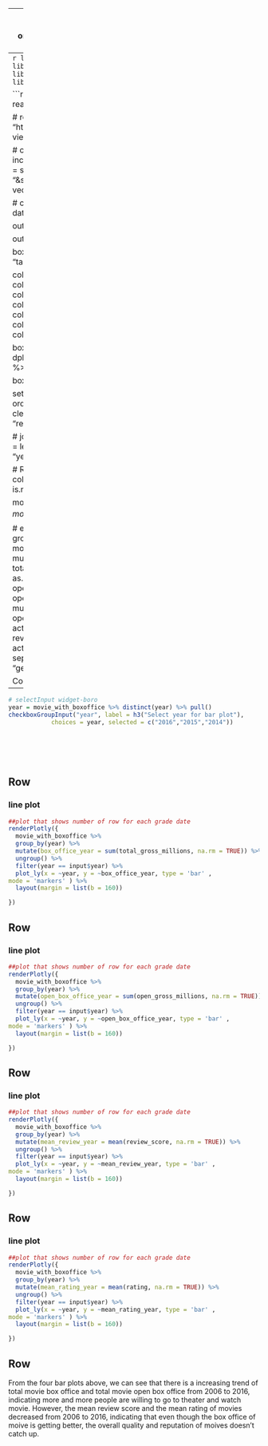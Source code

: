 
---
title: "Movie explore"
runtime: shiny
output: 
  flexdashboard::flex_dashboard:
    theme: cosmo
    orientation: columns
    vertical_layout: fill
    source_code: embed
---
```r
library(readr)
library(tidyverse)
library(janitor)
library(stringr)
library(forcats)
library(viridis)
library(plotly)
library(shiny)
library(flexdashboard)
library(httr)
library(rvest)
library(viridis)
```

```r
# read IMDB data from Kaggle
movie = read.csv("./data/IMDB-Movie-Data.csv")

# read boxoffice data from internet
url_base = "http://www.boxofficemojo.com/yearly/chart/?view=releasedate&view2=domestic&yr="

# create url strings for 2006 - 2016 boxoffice data; only include movies with top 100 total gross in each year. 
urls = str_c(url_base, 2006:2016, "&sort=gross&order=DESC&p=.htm")
output = vector("list", 11)

# create for loop to generate the 2006 - 2016 boxoffice dataframe
boxoffice = NULL
for (i in 1:11) {

output[[i]] = read_html(urls[[i]])

output[[i]] %>% 
html_nodes(css = "table")

box_office_year = (output[[i]] %>% html_nodes(css = "table"))[[7]] %>%
  html_table(fill = TRUE) 
  
colnames(box_office_year) = box_office_year[1,]
colnames(box_office_year)[2] = "movie_title"
colnames(box_office_year)[3] = "studio"
colnames(box_office_year)[4] = "total_gross"
colnames(box_office_year)[5] = "theaters"
colnames(box_office_year)[6] = "opening"
colnames(box_office_year)[7] = "theaters_opening"  

box_office_year = box_office_year %>% 
  dplyr::select(movie_title, studio, total_gross, opening) %>% 
  .[3:102,] %>%
  mutate(year = 2005 + i)
    
boxoffice = bind_rows(boxoffice, box_office_year)  
}

set.seed(1)
# renmae the movie_title in movie dataset in order to join two datasets
movie_rename= movie %>% 
  clean_names() %>% 
  rename("movie_title" = "title",
         "review_score" = "metascore")

# joining two datasets; tidy data set
movie_with_boxoffice = left_join(movie_rename, boxoffice, by=c("movie_title", "year")) %>% 
  rename("open_gross" = "opening")  

# Replace NA values in total_gross with the revenue column in movie dataset
total_gross_na = is.na(movie_with_boxoffice$total_gross)

movie_with_boxoffice$total_gross[total_gross_na] =  movie_with_boxoffice$revenue_millions[total_gross_na]*10^6

# eliminate $sign and "," of the total gross and open gross, remove rows with review scores is NA:
movie_with_boxoffice = movie_with_boxoffice %>% 
  mutate(total_gross = gsub("\\$", "", total_gross),
         total_gross = gsub(",", "", total_gross),
         total_gross = as.numeric(total_gross),
         open_gross = gsub("\\$", "", open_gross),
         open_gross = gsub(",", "", open_gross),
         open_gross = as.numeric(open_gross)) %>% 
  mutate(total_gross_millions = total_gross / 10^6,
         open_gross_millions = open_gross / 10^6,
         actors_sep = actors,
         genre_sep = genre) %>% 
  select(-total_gross, -revenue_millions, -open_gross) %>% 
  separate(., actors_sep, c("actor1","actor2", "actor3", "actor4"), sep=",") %>% 
  separate(genre_sep, into = c("genre1", "genre2", "genre3"), sep = ",")
```



Column {.sidebar}
-----------------------------------------------------------------------
 
```r

# selectInput widget-boro
year = movie_with_boxoffice %>% distinct(year) %>% pull()
checkboxGroupInput("year", label = h3("Select year for bar plot"),
            choices = year, selected = c("2016","2015","2014"))







```


Row
-----------------------------------------------------------------------

### line plot

```r
##plot that shows number of row for each grade date
renderPlotly({
  movie_with_boxoffice %>%
  group_by(year) %>% 
  mutate(box_office_year = sum(total_gross_millions, na.rm = TRUE)) %>% 
  ungroup() %>% 
  filter(year == input$year) %>% 
  plot_ly(x = ~year, y = ~box_office_year, type = 'bar' ,
mode = 'markers' ) %>% 
  layout(margin = list(b = 160))

})
```


Row
-----------------------------------------------------------------------

### line plot

```r
##plot that shows number of row for each grade date
renderPlotly({
  movie_with_boxoffice %>%
  group_by(year) %>% 
  mutate(open_box_office_year = sum(open_gross_millions, na.rm = TRUE)) %>% 
  ungroup() %>% 
  filter(year == input$year) %>% 
  plot_ly(x = ~year, y = ~open_box_office_year, type = 'bar' ,
mode = 'markers' ) %>% 
  layout(margin = list(b = 160))

})
```

Row
-----------------------------------------------------------------------

### line plot

```r
##plot that shows number of row for each grade date
renderPlotly({
  movie_with_boxoffice %>%
  group_by(year) %>% 
  mutate(mean_review_year = mean(review_score, na.rm = TRUE)) %>% 
  ungroup() %>% 
  filter(year == input$year) %>% 
  plot_ly(x = ~year, y = ~mean_review_year, type = 'bar' ,
mode = 'markers' ) %>% 
  layout(margin = list(b = 160))

})
```

Row
-----------------------------------------------------------------------

### line plot

```r
##plot that shows number of row for each grade date
renderPlotly({
  movie_with_boxoffice %>%
  group_by(year) %>% 
  mutate(mean_rating_year = mean(rating, na.rm = TRUE)) %>% 
  ungroup() %>% 
  filter(year == input$year) %>% 
  plot_ly(x = ~year, y = ~mean_rating_year, type = 'bar' ,
mode = 'markers' ) %>% 
  layout(margin = list(b = 160))

})

```

Row
-----------------------------------------------------------------------

From the four bar plots above, we can see that there is a increasing trend of total movie box office and total movie open box office from 2006 to 2016, indicating more and more people are willing to go to theater and watch movie. However, the mean review score and the mean rating of movies decreased from 2006 to 2016, indicating that even though the box office of moive is getting better, the overall quality and reputation of moives doesn't catch up. 